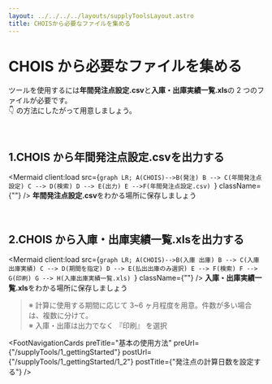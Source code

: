 ```yaml
---
layout: ../../../../layouts/supplyToolsLayout.astro
title: CHOISから必要なファイルを集める
---
```



# CHOIS から必要なファイルを集める

ツールを使用するには**年間発注点設定.csv**と**入庫・出庫実績一覧.xls**の 2 つのファイルが必要です。  
👇 の方法にしたがって用意しましょう。

<br />

## 1.CHOIS から**年間発注点設定.csv**を出力する

<Mermaid
  client:load
  src={`graph LR;
A(CHOIS)-->B(発注)
B --> C(年間発注点設定)
C --> D(検索)
D --> E(出力)
E -->F(年間発注点設定.csv)
`}
  className={""}
/>
**年間発注点設定.csv**をわかる場所に保存しましょう

<br />

## 2.CHOIS から**入庫・出庫実績一覧.xls**を出力する

<Mermaid
  client:load
  src={`graph LR;
A(CHOIS)-->B(入庫 出庫)
B --> C(入庫出庫実績)
C --> D(期間を指定)
D --> E(払出出庫のみ選択)
E --> F(検索)
F --> G(印刷)
G --> H(入庫出庫実績一覧.xls)
`}
  className={""}
/>
**入庫・出庫実績一覧.xls**をわかる場所に保存しましょう

> ※ 計算に使用する期間に応じて 3~6 ヶ月程度を用意。件数が多い場合は、複数に分けて。  
> ※ 入庫・出庫は出力でなく 『印刷』 を選択

<FootNavigationCards
  preTitle="基本の使用方法"
  preUrl={"/supplyTools/1_gettingStarted"}
  postUrl={"/supplyTools/1_gettingStarted/1_2"}
  postTitle={"発注点の計算日数を設定する"}
/>
